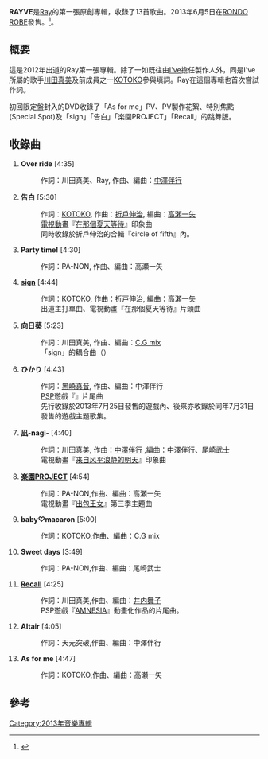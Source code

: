 {{Infobox album
| name           = RAYVE
| type           = 專輯
| cover          = Ray_RAYVE_Normal.jpg
| caption        = 通常盤封面
| alt            = 
| artist         = [[Ray_(歌手)|Ray]]
| released       = 2013年6月5日
| recorded       = 2011年 - 2013年<br/>{{JPN}}
| genre          = [[J-POP|J-POP]]（動畫歌曲）
| length         = 61分30秒
| label          = [[RONDO_ROBE|RONDO ROBE]]（{{lang|ja|ジェネオン・ユニバーサル}}）
| producer       = [[I've|I've]]
| chart_position = *[[Oricon|Oricon]]週間25位,上榜3次（[[Oricon公信榜|Oricon]]）<ref>{{ja icon}}{{Cite web|url=http://www.oricon.co.jp/prof/artist/554528/products/music/1016723/1/|script-title=ja:「ＲＡＹＶＥ」 Ｒａｙ│オリコン芸能人事典-ORICON STYLE|work=|publisher=Oricon Japan|accessdate=2013-10-15}}</ref></small>
| certification  = 
| prev_title     = 
| prev_year      = 
| next_title     = 
| next_year      = 
| misc           = {{單曲
  | name        = RAYVE
  | type        = スタジオ・アルバム
  | single1     = [[sign_(Ray的曲)|sign]]（c/w 向日葵）
  | single1date = 2012年2月8日
  | single2     = [[楽園PROJECT|楽園PROJECT]]
  | single2date = 2012年10月24日
  | single3     = [[Recall|Recall]]
  | single3date = 2013年2月6日
  }}{{Extra album cover
  | header  = 其他封面
  | type    = 專輯
  | cover   = Ray_RAYVE_Limited.jpg
  | caption = 初回限定盤封面
  }}
}}
'''RAYVE'''是[[Ray_(歌手)|Ray]]的第一張原創專輯，收錄了13首歌曲。2013年6月5日在[[RONDO_ROBE|RONDO ROBE]]發售。<ref>{{Cite web |url=http://www.geneonuniversal.jp/rondorobe/music/ray/news/hp0001/index00470000.html |title=Ray、1stアルバム発売決定！ |access-date=2013-10-12 |archive-url=https://web.archive.org/web/20130525075736/http://www.geneonuniversal.jp/rondorobe/music/ray/news/hp0001/index00470000.html |archive-date=2013-05-25 |dead-url=yes }}</ref>。

== 概要 ==
這是2012年出道的Ray第一張專輯。除了一如既往由[[I've|I've]]擔任製作人外，同是I've所屬的歌手[[川田真美|川田真美]]及前成員之一[[KOTOKO|KOTOKO]]參與填詞。Ray在這個專輯也首次嘗試作詞。

初回限定盤封入的DVD收錄了「As for me」PV、PV製作花絮、特別焦點(Special Spot)及「sign」「告白」「楽園PROJECT」「Recall」的跳舞版。

== 收錄曲 ==
# '''Over ride''' [4:35]
#:作詞：川田真美、Ray, 作曲、編曲：[[中澤伴行|中澤伴行]]
# '''告白''' [5:30]
#:作詞：[[KOTOKO|KOTOKO]], 作曲：[[折戶伸治|折戶伸治]], 編曲：[[高瀬一矢|高瀬一矢]]
#:[[電視動畫|電視動畫]]『[[在那個夏天等待|在那個夏天等待]]』印象曲
#:同時收錄於折戶伸治的合輯『circle of fifth』內。
# '''Party time!''' [4:30]
#:作詞：PA-NON, 作曲、編曲：高瀬一矢
# '''[[sign_(Rayの曲)|sign]]''' [4:44]
#:作詞：KOTOKO, 作曲：折戸伸治, 編曲：高瀬一矢
#:出道主打單曲、電視動畫『在那個夏天等待』片頭曲
# '''向日葵''' [5:23]
#:作詞：川田真美, 作曲、編曲：[[C.G_mix|C.G mix]]
#:「sign」的耦合曲（{{lang|ja|カップリング曲}}）
# '''ひかり''' [4:43]
#:作詞：[[黑崎真音|黑崎真音]], 作曲、編曲：中澤伴行
#:[[PlayStation_Portable|PSP]]遊戲『{{lang|ja|十鬼の絆 花結綴り}}』片尾曲
#:先行收錄於2013年7月25日發售的遊戲內、後來亦收錄於同年7月31日發售的遊戲主題歌集。
# '''凪-nagi-''' [4:40]
#:作詞：川田真美, 作曲：[[中澤伴行|中澤伴行]] ,編曲：中澤伴行、尾崎武士
#:電視動畫『[[来自风平浪静的明天|来自风平浪静的明天]]』印象曲
# '''[[楽園PROJECT|楽園PROJECT]]''' [4:54]
#:作詞：PA-NON,作曲、編曲：高瀬一矢
#:電視動畫『[[出包王女|出包王女]]』第三季主題曲
# '''baby♡macaron''' [5:00]
#:作詞：KOTOKO,作曲、編曲：C.G mix
# '''Sweet days''' [3:49]
#:作詞：PA-NON,作曲、編曲：尾崎武士
# '''[[Recall|Recall]]''' [4:25]
#:作詞：川田真美,作曲、編曲：[[井内舞子|井内舞子]]
#:PSP遊戲『[[AMNESIA|AMNESIA]]』動畫化作品的片尾曲。
# '''Altair''' [4:05]
#:作詞：天元突破,作曲、編曲：中澤伴行
# '''As for me''' [4:47]
#:作詞：KOTOKO,作曲、編曲：高瀬一矢

== 參考 ==
{{Reflist}}

[[Category:2013年音樂專輯|Category:2013年音樂專輯]]